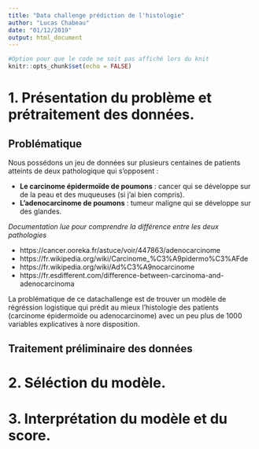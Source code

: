 ```yaml
---
title: "Data challenge prédiction de l'histologie"
author: "Lucas Chabeau"
date: "01/12/2019"
output: html_document
---
```


```r
#Option pour que le code ne soit pas affiché lors du knit
knitr::opts_chunk$set(echo = FALSE)
```

# 1. Présentation du problème et prétraitement des données.

## Problématique

Nous possédons un jeu de données sur plusieurs centaines de patients atteints de deux pathologique qui s'opposent :

- **Le carcinome épidermoïde de poumons** : cancer qui se développe sur de la peau et des muqueuses (si j'ai bien compris).
- **L'adenocarcinome de poumons** : tumeur maligne qui se développe sur des glandes.

*Documentation lue pour comprendre la différence entre les deux pathologies*

- https://cancer.ooreka.fr/astuce/voir/447863/adenocarcinome
- https://fr.wikipedia.org/wiki/Carcinome_%C3%A9pidermo%C3%AFde
- https://fr.wikipedia.org/wiki/Ad%C3%A9nocarcinome
- https://fr.esdifferent.com/difference-between-carcinoma-and-adenocarcinoma

La problématique de ce datachallenge est de trouver un modèle de régréssion logistique qui prédit au mieux l'histologie des patients (carcinome épidermoïde ou adenocarcinome) avec un peu plus de 1000 variables explicatives à nore disposition.

## Traitement préliminaire des données

# 2. Séléction du modèle.

# 3. Interprétation du modèle et du score.